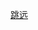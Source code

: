 {{Navbox
| name = 奥林匹克运动会田径比赛女子跳远冠军
| title = [[File:Olympic rings.svg|30px]] [[奧林匹克運動會女子田徑獎牌得主列表|奧林匹克運動會田径比赛女子跳遠冠军]]
| titlestyle = background:gold;
| liststyle = text-align:center;
| listclass = hlist
| list1 = 
* 1948：{{flagicon|HUN}} [[焦尔毛蒂·欧尔高]]
* 1952：{{flagicon|NZL}} {{tsl|en|Yvette Williams||Yvette Williams}}
* 1956：{{flagicon|POL|1928}} [[埃尔日别塔·克热辛斯卡]]
* 1960：{{flagicon|URS}} {{tsl|en|Vera Krepkina||Vera Krepkina}}
* 1964：{{flagicon|GBR}} {{tsl|en|Mary Rand||Mary Rand}}
* 1968：{{flagicon|ROU|1965}} [[维奥丽卡·维斯科波莱亚努]]
* 1972：{{flagicon|FRG}} [[海德·罗森达尔]]
* 1976：{{flagicon|GDR}} [[安格拉·福格特]]
* 1980：{{flagicon|URS}} {{tsl|en|Tatyana Kolpakova||Tatyana Kolpakova}}
* 1984：{{flagicon|ROU|1965}} [[阿尼什瓦拉·库什米尔-斯坦丘]]
* 1988：{{flagicon|USA}} [[杰姬·乔伊娜-克西]]
* 1992：{{flagicon|GER}} [[海克·德雷克斯勒]]
* 1996：{{flagicon|NGR}} {{tsl|en|Chioma Ajunwa||Chioma Ajunwa}}
* 2000：{{flagicon|GER}} [[海克·德雷克斯勒]]
* 2004：{{flagicon|RUS}} [[塔季揚娜·列別傑娃]]
* 2008：{{flagicon|BRA}} {{tsl|en|Maurren Maggi||Maurren Maggi}}
* 2012：{{flagicon|USA}} [[布莉妮·瑞絲]]
* 2016：{{flagicon|USA}} [[緹亞娜·巴爾托雷塔]]
* 2020：{{flagicon|GER}} [[玛莱卡·米哈姆博]]

}}<noinclude>
{{collapsible option}}
[[Category:奥林匹克运动会田径比赛冠军导航模板|跳远]]
</noinclude>